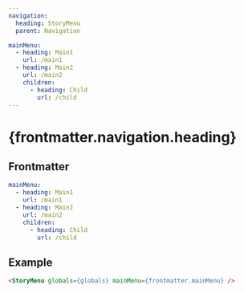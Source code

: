 ```yaml
---
navigation:
  heading: StoryMenu
  parent: Navigation

mainMenu:
  - heading: Main1
    url: /main1
  - heading: Main2
    url: /main2
    children:
      - heading: Child
        url: /child
---
```


# {frontmatter.navigation.heading}
## Frontmatter
```yaml
mainMenu:
  - heading: Main1
    url: /main1
  - heading: Main2
    url: /main2
    children:
      - heading: Child
        url: /child
```

## Example
```html
<StoryMenu globals={globals} mainMenu={frontmatter.mainMenu} />
```
<StoryMenu globals={globals} mainMenu={frontmatter.mainMenu} />
